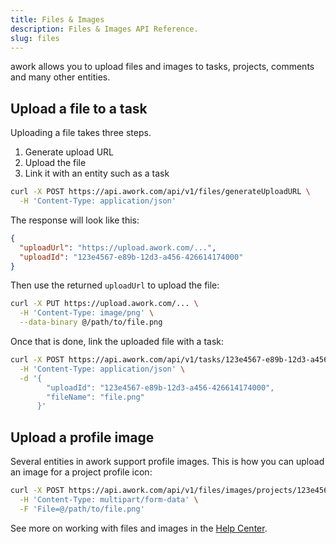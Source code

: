 ```yaml
---
title: Files & Images
description: Files & Images API Reference.
slug: files
---
```


awork allows you to upload files and images to tasks, projects, comments and many other entities.

## Upload a file to a task

Uploading a file takes three steps.
1. Generate upload URL
2. Upload the file
3. Link it with an entity such as a task

```sh title="Generate Upload URL"
curl -X POST https://api.awork.com/api/v1/files/generateUploadURL \
  -H 'Content-Type: application/json'
```

The response will look like this:
```json
{
  "uploadUrl": "https://upload.awork.com/...",
  "uploadId": "123e4567-e89b-12d3-a456-426614174000"
}
```

Then use the returned `uploadUrl` to upload the file:
```sh title="Upload File"
curl -X PUT https://upload.awork.com/... \
  -H 'Content-Type: image/png' \
  --data-binary @/path/to/file.png
```

Once that is done, link the uploaded file with a task:
```sh title="Link File with Task"
curl -X POST https://api.awork.com/api/v1/tasks/123e4567-e89b-12d3-a456-426614174000/files/byUploadId \
  -H 'Content-Type: application/json' \
  -d '{
        "uploadId": "123e4567-e89b-12d3-a456-426614174000",
        "fileName": "file.png"
      }'
```

## Upload a profile image

Several entities in awork support profile images. This is how you can upload an image for a project profile icon:

```sh title="Request"
curl -X POST https://api.awork.com/api/v1/files/images/projects/123e4567-e89b-12d3-a456-426614174000 \
  -H 'Content-Type: multipart/form-data' \
  -F 'File=@/path/to/file.png'
```

See more on working with files and images in the [Help Center](https://support.awork.com/en/articles/5353332-project-files).